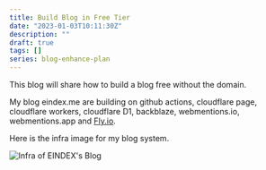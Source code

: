```yaml
---
title: Build Blog in Free Tier
date: "2023-01-03T10:11:30Z"
description: ""
draft: true
tags: []
series: blog-enhance-plan
---
```


This blog will share how to build a blog free without the domain.

My blog eindex.me are building on github actions, cloudflare page, cloudflare workers, cloudflare D1, backblaze, webmentions.io, webmentions.app and [Fly.io](https://fly.io).

Here is the infra image for my blog system.

![Infra of EINDEX's Blog](https://img.eindex.me/img/aa8ccf806911f872714d14166f773425.png)

<more />
